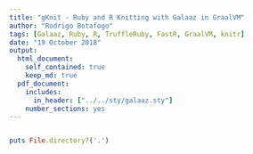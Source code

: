 ```yaml
---
title: "gKnit - Ruby and R Knitting with Galaaz in GraalVM"
author: "Rodrigo Botafogo"
tags: [Galaaz, Ruby, R, TruffleRuby, FastR, GraalVM, knitr]
date: "19 October 2018"
output:
  html_document:
    self_contained: true
    keep_md: true
  pdf_document:
    includes:
      in_header: ["../../sty/galaaz.sty"]
    number_sections: yes
---
```


```r

```

```ruby
puts File.directory?('.')
```

